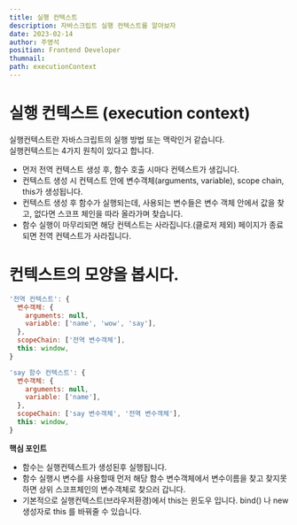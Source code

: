 ```yaml
---
title: 실행 컨텍스트
description: 자바스크립트 실행 컨텍스트를 알아보자
date: 2023-02-14
author: 주영석
position: Frontend Developer 
thumnail: 
path: executionContext
---
```


# 실행 컨텍스트 (execution context)

실행컨텍스트란 자바스크립트의 실행 방법 또는 맥락인거 같습니다.  
실행컨텍스트는 4가지 원칙이 있다고 합니다.

- 먼저 전역 컨텍스트 생성 후, 함수 호출 시마다 컨텍스트가 생깁니다.
- 컨텍스트 생성 시 컨텍스트 안에 변수객체(arguments, variable), scope chain, this가 생성됩니다.
- 컨텍스트 생성 후 함수가 실행되는데, 사용되는 변수들은 변수 객체 안에서 값을 찾고, 없다면 스코프 체인을 따라 올라가며 찾습니다.
- 함수 실행이 마무리되면 해당 컨텍스트는 사라집니다.(클로저 제외) 페이지가 종료되면 전역 컨텍스트가 사라집니다.

# 컨텍스트의 모양을 봅시다.

```js
'전역 컨텍스트': {
  변수객체: {
    arguments: null,
    variable: ['name', 'wow', 'say'],
  },
  scopeChain: ['전역 변수객체'],
  this: window,
}
```

```js
'say 함수 컨텍스트': {
  변수객체: {
    arguments: null,
    variable: ['name'],
  },
  scopeChain: ['say 변수객체', '전역 변수객체'],
  this: window,
}
```

**핵심 포인트**

- 함수는 실행컨텍스트가 생성된후 실행됩니다.
- 함수 실행시 변수를 사용할때 먼저 해당 함수 변수객체에서 변수이름을 찾고 찾지못하면 상위 스코프체인의 변수객체로 찾으러 갑니다.
- 기본적으로 실행컨텍스트(브라우저환경)에서 this는 윈도우 입니다. bind() 나 new 생성자로 this 를 바꿔줄 수 있습니다.
